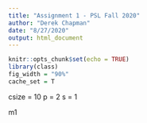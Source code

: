 ```yaml
---
title: "Assignment 1 - PSL Fall 2020"
author: "Derek Chapman"
date: "8/27/2020"
output: html_document
---
```


```r
knitr::opts_chunk$set(echo = TRUE)
library(class)
fig_width = "90%"
cache_set = T
```


csize = 10
p = 2
s = 1

m1
